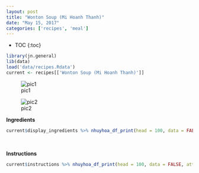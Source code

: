```yaml
---
layout: post
title: "Wonton Soup (Mi Hoanh Thanh)"
date: "May 15, 2017"
categories: ['recipes', 'meal']
---
```


* TOC
{:toc}

```r
library(jn.general)
lib(data)
load('data/recipes.Rdata')
current <- recipes[['Wonton Soup (Mi Hoanh Thanh)']]
```

![pic1](http://jnguyen92.github.io/nhuyhoa/figure/food/Wonton Soup.JPG)

![pic2](http://jnguyen92.github.io/nhuyhoa/figure/food/Wonton Soup2.JPG)




**Ingredients**

```r
current$display_ingredients %>% nhuyhoa_df_print(head = 100, data = FALSE, attribute = "class = \"presenttab\"")
```

<br>

**Instructions**

```r
current$instructions %>% nhuyhoa_df_print(head = 100, data = FALSE, attribute = "class = \"presenttabnoh\"")
```

